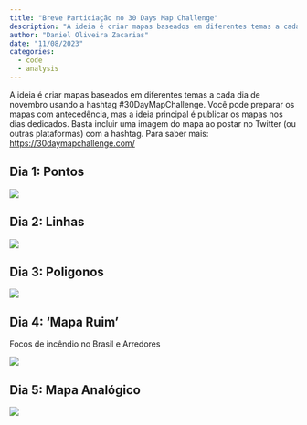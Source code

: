 ```yaml
---
title: "Breve Particiação no 30 Days Map Challenge"
description: "A ideia é criar mapas baseados em diferentes temas a cada dia de novembro."
author: "Daniel Oliveira Zacarias"
date: "11/08/2023"
categories:
  - code
  - analysis
---
```


A ideia é criar mapas baseados em diferentes temas a cada dia de novembro usando a hashtag #30DayMapChallenge. Você pode preparar os mapas com antecedência, mas a ideia principal é publicar os mapas nos dias dedicados. Basta incluir uma imagem do mapa ao postar no Twitter (ou outras plataformas) com a hashtag. Para saber mais: <https://30daymapchallenge.com/>

## Dia 1: Pontos

[![](30DaysMapChallenge_2023/day1/day1.png)](https://github.com/indeeddanielzac/site_meu/blob/main/posts/30DaysMapChallenge_2023/day1/day1.R)

## Dia 2: Linhas

[![](30DaysMapChallenge_2023/day2/day2.png)](https://github.com/indeeddanielzac/site_meu/blob/main/posts/30DaysMapChallenge_2023/day2/day2.R)

## Dia 3: Poligonos

[![](30DaysMapChallenge_2023/day3/day3.png)](https://github.com/indeeddanielzac/site_meu/blob/main/posts/30DaysMapChallenge_2023/day3/day3.R)

## Dia 4: 'Mapa Ruim'

Focos de incêndio no Brasil e Arredores

[![](30DaysMapChallenge_2023/day4/day4.gif)](https://github.com/indeeddanielzac/site_meu/tree/main/posts/30DaysMapChallenge_2023/day4)

## Dia 5: Mapa Analógico

![](images/day5.jpg)
